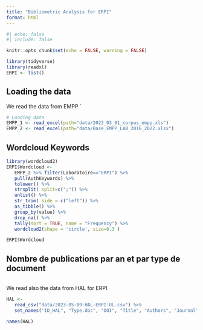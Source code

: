 ```yaml
---
title: "Bibliometric Analysis for ERPI"
format: html
---
```



```r
#| echo: false
#| include: false

knitr::opts_chunk$set(echo = FALSE, warning = FALSE)

library(tidyverse)
library(readxl)
ERPI <- list()
```

## Loading the data

We read the data from EMPP `

```r
# Loading data
EMPP_1 <- read_excel(path="data/2023_03_01_corpus_empp.xls")
EMPP_2 <- read_excel(path="data/Base_EMPP_LAB_2016_2022.xlsx")
```




## Wordcloud Keywords

```r
library(wordcloud2)
ERPI$Wordcloud <- 
   EMPP_2 %>% filter(Laboratoire=="ERPI") %>% 
   pull(AuthKeywords) %>% 
   tolower() %>% 
   strsplit( split=c(";")) %>% 
   unlist() %>% 
   str_trim( side = c("left")) %>% 
   as_tibble() %>% 
   group_by(value) %>% 
   drop_na() %>% 
   tally(sort = TRUE, name = "Frequency") %>% 
   wordcloud2(shape = 'circle', size=0.3 ) 

ERPI$Wordcloud

```

## Nombre de publications par an et par type de document

```r

```

We read also the data from HAL for ERPI

```r

HAL <- 
   read_csv("data/2023-05-09-HAL-ERPI-UL.csv") %>% 
   set_names("ID_HAL", "Type.doc", "DOI", "Title", "Authors", "Journal", "Publisher", "Conference", "Year", "Year_conf", "Keywords") 

names(HAL)
```


